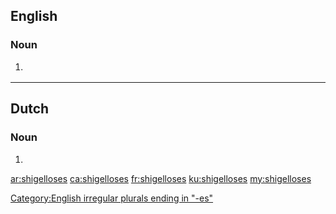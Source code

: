 ==English==

===Noun===
{{head|en|noun plural form}}

# {{lb|en|medicine}} {{plural of|shigellosis|lang=en}}

[[Category:English irregular plurals ending in "-es"]]

----

==Dutch==

===Noun===
{{head|nl|noun plural form}}

# {{nl-noun form of|pl|shigellose}}

[[ar:shigelloses]]
[[ca:shigelloses]]
[[fr:shigelloses]]
[[ku:shigelloses]]
[[my:shigelloses]]